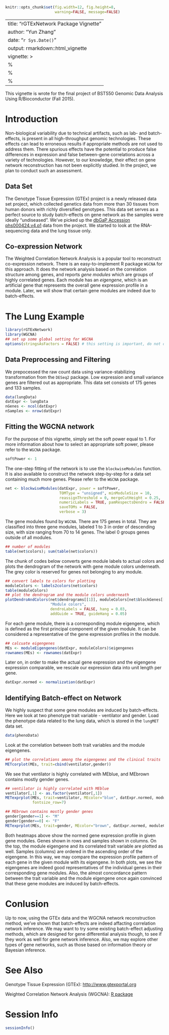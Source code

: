 

```r
knitr::opts_chunk$set(fig.width=12, fig.height=8, 
                      warning=FALSE, message=FALSE)
```

---
title: "rGTExNetwork Package Vignette"
author: "Yun Zhang"
date: "`r Sys.Date()`"
output: rmarkdown::html_vignette
vignette: >
  %\VignetteIndexEntry{rGTExNetwork Package Vignette}
  %\VignetteEngine{knitr::rmarkdown}
  %\VignetteEncoding{UTF-8}
---

This vignette is wrote for the final project of BST550 Genomic Data Analysis Using R/Bioconductor (Fall 2015). 

# Introduction

Non-biological variability due to technical artifacts, such as lab- and batch-effects, is present in all high-throughput genomic technologies. These effects can lead to erroneous results if appropriate methods are not used to address them. There spurious effects have the potential to produce false differences in expression and false between-gene correlations across a variety of technologies. However, to our knowledge, their effect on gene network reconstruction has not been explicitly studied. In the project, we plan to conduct such an assessment.

## Data Set

The Genotype Tissue Expression (GTEx) project is a newly released data set project, which collected genetics data from more than 30 tissues from human donors with richly diversified genotypes. This data set serves as a perfect source to study batch-effects on gene network as the samples were ideally "undiseased". We've picked up the [dbGaP Accession phs000424.v4.p1](http://www.gtexportal.org/home/datasets) data from the project. We started to look at the RNA-sequencing data and the lung tissue only.

## Co-expression Network

The Weighted Correlation Network Analysis is a popular tool to reconstruct co-expression network. There is an easy-to-implement R package `WGCNA` for this approach. It does the network analysis based on the correlation structure among genes, and reports *gene modules* which are groups of highly correlated genes. Each module has an *eigengene*, which is an artificial gene that represents the overall gene expression profile in a module. Later, we will show that certain gene modules are indeed due to batch-effects.

# The Lung Example

```r
library(rGTExNetwork)
library(WGCNA)
## set up some global setting for WGCNA
options(stringsAsFactors = FALSE) # this setting is important, do not omit!
```

## Data Preprocessing and Filtering

We prepocessed the raw count data using variance-stabilizing transformation from the `DESeq2` package. Low expression and small variance genes are filtered out as appropriate. This data set consists of 175 genes and 133 samples.

```r
data(lungData)
datExpr <- lungData
nGenes <- ncol(datExpr)
nSamples <- nrow(datExpr)
```

## Fitting the WGCNA network

For the purpose of this vignette, simply set the soft power equal to 1. For more information about how to select an appropriate soft power, please refer to the `WGCNA` package.
```r
softPower <- 1
```

The one-step fitting of the network is to use the `blockwiseModules` function. It is also available to construct the network step-by-step for a data set containing much more genes. Please refer to the `WGCNA` package.
```r
net <- blockwiseModules(datExpr, power = softPower,
                        TOMType = "unsigned", minModuleSize = 10,
                        reassignThreshold = 0, mergeCutHeight = 0.25,
                        numericLabels = TRUE, pamRespectsDendro = FALSE,
                        saveTOMs = FALSE,
                        verbose = 3)
```

The gene modules found by `WGCNA`. There are 175 genes in total. They are classified into three gene modules, labeled 1 to 3 in order of descending size, with size ranging from 70 to 14 genes. The label 0 groups genes outside of all modules.
```r
## number of modules
table(net$colors); sum(table(net$colors))
```

The chunk of codes below converts gene module labels to actual colors and plots the dendrogram of the network with gene module colors underneath. The grey color is reserved for genes not belonging to any module.
```r
## convert labels to colors for plotting
moduleColors <- labels2colors(net$colors)
table(moduleColors)
## plot the dendrogram and the module colors underneath
plotDendroAndColors(net$dendrograms[[1]], moduleColors[net$blockGenes[[1]]],
                    "Module colors",
                    dendroLabels = FALSE, hang = 0.03,
                    addGuide = TRUE, guideHang = 0.05)
```

For each gene module, there is a corresponding module eigengene, which is defined as the first principal component of the given module. It can be considered a representative of the gene expression profiles in the module.
```r
## calcuate eigengenes
MEs <- moduleEigengenes(datExpr, moduleColors)$eigengenes
rownames(MEs) <- rownames(datExpr)
```

Later on, in order to make the actual gene expression and the eigengene expression comparable, we rescale our expression data into unit length per gene.
```r
datExpr.normed <- normalization(datExpr)
```


## Identifying Batch-effect on Network

We highly suspect that some gene modules are induced by batch-effects. Here we look at two phenotype trait variable - ventilator and gender. Load the phenotype data related to the lung data, which is stored in the `lungMET` data set.

```r
data(phenoData)
```

Look at the correlation between both trait variables and the module eigengenes.
```r
## plot the correlations among the eigengenes and the clinical traits
METcorplot(MEs, trait=cbind(ventilator,gender))
```

We see that ventilator is highly correlated with MEblue, and MEbrown contains mostly gender genes.
```r
## ventilator is highly correlated with MEblue
ventilator[,1] <- as.factor(ventilator[,1])
METexprplot(MEs, trait=ventilator, MEcolor="blue", datExpr.normed, moduleColors,
            fontsize_row=7)

## MEbrown contains mostly gender genes
gender[gender==1] <- "M"
gender[gender==0] <- "F"
METexprplot(MEs, trait=gender, MEcolor="brown", datExpr.normed, moduleColors)
```

Both heatmaps above show the normed gene expression profile in given gene modules. Genes shown in rows and samples shown in columns. On the top, the module eigengene and its correlated trait variable are plotted as well. Samples (columns) are ordered in the ascending order of the eigengene. In this way, we may compare the expression profile pattern of each gene in the given module with its eigengene. In both plots, we see the eigengenes are indeed good representatives of the individual genes in their corresponding gene modules. Also, the almost concordance pattern between the trait variable and the module eigengene once again convinced that these gene modules are induced by batch-effects.

# Conlusion

Up to now, using the GTEx data and the WGCNA network reconstruction method, we've shown that batch-effects are indeed affacting correlation network inference. We may want to try some existing batch-effect adjusting methods, which are designed for gene differential analysis though, to see if they work as well for gene network inference. Also, we may explore other types of gene networks, such as those based on information theory or Bayesian inference.

# See Also

Genotype Tissue Expression (GTEx): 
[http://www.gtexportal.org](http://www.gtexportal.org)

Weighted Correlation Network Analysis (WGCNA):
[R package](https://labs.genetics.ucla.edu/horvath/CoexpressionNetwork/Rpackages/WGCNA/)

# Session Info

```r
sessionInfo()
```

